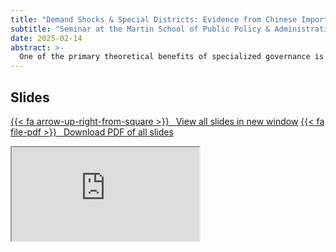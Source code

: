 ```yaml
---
title: "Demand Shocks & Special Districts: Evidence from Chinese Import Shocks"
subtitle: "Seminar at the Martin School of Public Policy & Administration, University of Kentucky"
date: 2025-02-14
abstract: >-
  One of the primary theoretical benefits of specialized governance is rapid response to changes in demand for public services. If demand increases quickly, special districts can be quickly formed to respond to such new demand. Theoretically, the reverse is also true, quickly softening demand should lead to district dissolutions. A second and related issue is the influence of boundary change entrepreneurs on the formation and dissolution of special districts. These entrepreneurs, typically developers or manufacturers, advocate for the creation (and against the dissolution) of districts that financially or otherwise benefit them. The identification of either is difficult leading to conflicting or confusing results in the literature. This research uses China's 2001 entry into the World Trade Organization (WTO) as a natural experiment to identify the influence of demand shocks and the relatively importance of boundary change entrepreneurs on the formation and dissolution of special districts. If these two factor are important in this process, those local areas more exposed to competition from Chinese manufactured goods should see greater changes in their special district landscape.
---
```


## Slides

<p class="text-center"><a class="btn btn-info btn-lg" target="_blank" href="https://cbgoodman.github.io/2025-02-14-martinschool/goodman-2025-uky.html">{{< fa arrow-up-right-from-square >}} &ensp;View all slides in new window</a> <a class="btn btn-info btn-lg" target="_blank" href="https://github.com/cbgoodman/2025-02-14-martinschool/blob/main/goodman-2025-uky.pdf" role="button">{{< fa file-pdf >}} &ensp;Download PDF of all slides</a></p>


<div class="ratio ratio-16x9">
<iframe class="slide-deck" src="https://cbgoodman.github.io/2025-02-14-martinschool/goodman-2025-uky.html"></iframe>
</div>